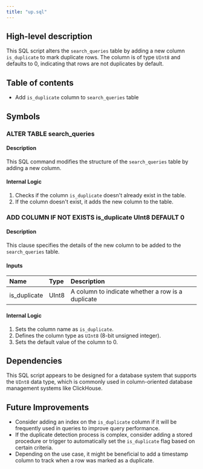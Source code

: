 ```yaml
---
title: "up.sql"
---
```


## High-level description
This SQL script alters the `search_queries` table by adding a new column `is_duplicate` to mark duplicate rows. The column is of type `UInt8` and defaults to 0, indicating that rows are not duplicates by default.

## Table of contents
- Add `is_duplicate` column to `search_queries` table

## Symbols

### ALTER TABLE search_queries
#### Description
This SQL command modifies the structure of the `search_queries` table by adding a new column.

#### Internal Logic
1. Checks if the column `is_duplicate` doesn't already exist in the table.
2. If the column doesn't exist, it adds the new column to the table.

### ADD COLUMN IF NOT EXISTS is_duplicate UInt8 DEFAULT 0
#### Description
This clause specifies the details of the new column to be added to the `search_queries` table.

#### Inputs
| Name | Type | Description |
|:-----|:-----|:------------|
| is_duplicate | UInt8 | A column to indicate whether a row is a duplicate |

#### Internal Logic
1. Sets the column name as `is_duplicate`.
2. Defines the column type as `UInt8` (8-bit unsigned integer).
3. Sets the default value of the column to 0.

## Dependencies
This SQL script appears to be designed for a database system that supports the `UInt8` data type, which is commonly used in column-oriented database management systems like ClickHouse.

## Future Improvements
- Consider adding an index on the `is_duplicate` column if it will be frequently used in queries to improve query performance.
- If the duplicate detection process is complex, consider adding a stored procedure or trigger to automatically set the `is_duplicate` flag based on certain criteria.
- Depending on the use case, it might be beneficial to add a timestamp column to track when a row was marked as a duplicate.